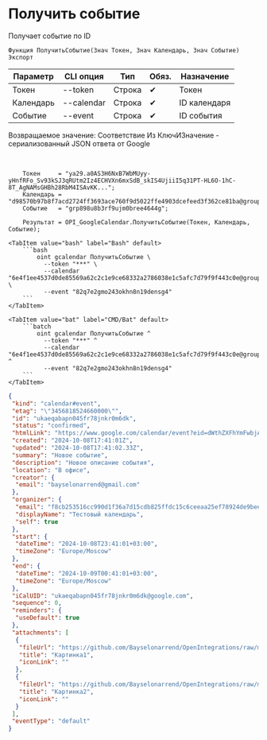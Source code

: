 ﻿---
sidebar_position: 3
description: Получить событие и другие функции для работы с Google Calendar в Открытом пакете интеграций - бесплатной open-source библиотеке интеграций для 1С:Предприятие 8, OneScript и CLI
keywords: [1C, 1С, 1С:Предприятие, 1С:Предприятие 8.3, API, Интеграция, Сервисы, Обмен, OneScript, CLI, Google Calendar]
---


# Получить событие
 Получает событие по ID



`Функция ПолучитьСобытие(Знач Токен, Знач Календарь, Знач Событие) Экспорт`

  | Параметр | CLI опция | Тип | Обяз. | Назначение |
  |-|-|-|-|-|
  | Токен | --token | Строка | &#x2714; | Токен |
  | Календарь | --calendar | Строка | &#x2714; | ID календаря |
  | Событие | --event | Строка | &#x2714; | ID события |

  
  Возвращаемое значение:   Соответствие Из КлючИЗначение - сериализованный JSON ответа от Google

<br/>




```bsl title="Пример использования для 1С:Предприятие/OneScript"
    Токен     = "ya29.a0AS3H6NxB7WbMUyy-yHnfRFo_Sv93kSJ3qRUtm2Iz4ECHVXn6mxSdB_skIS4UjiiI5q31PT-HL6O-1hC-8T_AgNAMsGHBh28RbM4ISAvKK...";
    Календарь = "d98570b97b8f7acd2724ff3693ace760f9d5022ffe4903dcefeed3f362ce81ba@group.calendar.google.com";
    Событие   = "grp898u8b3rf9ujm0bree4644g";

    Результат = OPI_GoogleCalendar.ПолучитьСобытие(Токен, Календарь, Событие);
```
    

 <Tabs>
  
    <TabItem value="bash" label="Bash" default>
        ```bash
            oint gcalendar ПолучитьСобытие \
              --token "***" \
              --calendar "6e4f1ee4537d0de85569a62c2c1e9ce68332a2786038e1c5afc7d79f9f443c0e@group.calendar.google.com" \
              --event "82q7e2gmo243okhn8n19densg4"
        ```
    </TabItem>
  
    <TabItem value="bat" label="CMD/Bat" default>
        ```batch
            oint gcalendar ПолучитьСобытие ^
              --token "***" ^
              --calendar "6e4f1ee4537d0de85569a62c2c1e9ce68332a2786038e1c5afc7d79f9f443c0e@group.calendar.google.com" ^
              --event "82q7e2gmo243okhn8n19densg4"
        ```
    </TabItem>
</Tabs>


```json title="Результат"
{
 "kind": "calendar#event",
 "etag": "\"3456818524660000\"",
 "id": "ukaeqabapn045fr78jnkr0m6dk",
 "status": "confirmed",
 "htmlLink": "https://www.google.com/calendar/event?eid=dWthZXFhYmFwbjA0NWZyNzhqbmtyMG02ZGsgZjhjYjI1MzUxNmNjOTkwZDFmMzZhN2QxNWNkYjgyNWZmZGMxNWM2Y2VlYWEyNWVmNzg5MjRkZTliZWVhM2E1NkBn",
 "created": "2024-10-08T17:41:01Z",
 "updated": "2024-10-08T17:41:02.33Z",
 "summary": "Новое событие",
 "description": "Новое описание события",
 "location": "В офисе",
 "creator": {
  "email": "bayselonarrend@gmail.com"
 },
 "organizer": {
  "email": "f8cb253516cc990d1f36a7d15cdb825ffdc15c6ceeaa25ef78924de9beea3a56@group.calendar.google.com",
  "displayName": "Тестовый календарь",
  "self": true
 },
 "start": {
  "dateTime": "2024-10-08T23:41:01+03:00",
  "timeZone": "Europe/Moscow"
 },
 "end": {
  "dateTime": "2024-10-09T00:41:01+03:00",
  "timeZone": "Europe/Moscow"
 },
 "iCalUID": "ukaeqabapn045fr78jnkr0m6dk@google.com",
 "sequence": 0,
 "reminders": {
  "useDefault": true
 },
 "attachments": [
  {
   "fileUrl": "https://github.com/Bayselonarrend/OpenIntegrations/raw/main/service/test_data/picture.jpg",
   "title": "Картинка1",
   "iconLink": ""
  },
  {
   "fileUrl": "https://github.com/Bayselonarrend/OpenIntegrations/raw/main/service/test_data/picture2.jpg",
   "title": "Картинка2",
   "iconLink": ""
  }
 ],
 "eventType": "default"
}
```
